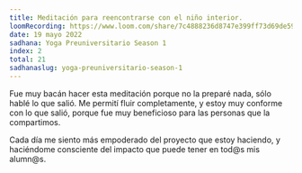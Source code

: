```yaml
---
title: Meditación para reencontrarse con el niño interior.
loomRecording: https://www.loom.com/share/7c4888236d8747e399ff73d69de5996b
date: 19 mayo 2022
sadhana: Yoga Preuniversitario Season 1
index: 2
total: 21
sadhanaslug: yoga-preuniversitario-season-1
---
```


Fue muy bacán hacer esta meditación porque no la preparé nada, sólo hablé lo que salió. Me permití fluir completamente, y estoy muy conforme con lo que salió, porque fue muy beneficioso para las personas que la compartimos.

Cada día me siento más empoderado del proyecto que estoy haciendo, y haciéndome consciente del impacto que puede tener en tod@s mis alumn@s.
